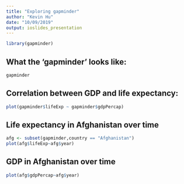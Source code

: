 ---
title: "Exploring gapminder"
author: "Kevin Hu"
date: "10/09/2019"
output: ioslides_presentation
---
<!--above is YAML header-->

```{r load,warning=FALSE,echo=FALSE}
library(gapminder)
```
## What the 'gapminder' looks like:

```{r,warning=FALSE,echo=FALSE}
gapminder
```

## Correlation between GDP and life expectancy:
```{r,warning=FALSE,echo=FALSE}
plot(gapminder$lifeExp ~ gapminder$gdpPercap)
```

## Life expectancy in Afghanistan over time
```{r,warning=FALSE,echo=FALSE}
afg <- subset(gapminder,country == "Afghanistan")
plot(afg$lifeExp~afg$year)
```

## GDP in Afghanistan over time
```{r,warning=FALSE,echo=FALSE}
plot(afg$gdpPercap~afg$year)
```


<!--This is a comment-->
